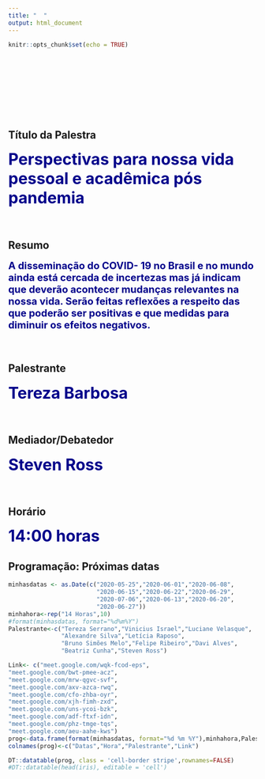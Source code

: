 ```yaml
---
title: "  "
output: html_document
---
```


```r
knitr::opts_chunk$set(echo = TRUE)
```
<br>
<br>
<br>
<br>
<br>
<br>
<br>

## Título da Palestra

<span style=" font-size: 32px; font-weight:bold; color:darkblue;">Perspectivas para nossa vida pessoal e acadêmica pós pandemia</span>
<br>
<br>
<br>

## Resumo

<span style=" font-size: 20px; font-weight:bold; color:darkblue;">A disseminação do COVID- 19 no Brasil e no mundo ainda está cercada de incertezas mas já indicam que deverão acontecer mudanças relevantes na nossa vida. Serão feitas reflexões a respeito das que poderão ser positivas e que medidas para diminuir os efeitos negativos.</span>
<br>
<br>
<br>

## Palestrante

<span style=" font-size: 32px; font-weight:bold; color:darkblue;">Tereza Barbosa</span>
<br>
<br>
<br>


## Mediador/Debatedor

<span style=" font-size: 32px; font-weight:bold; color:darkblue;">Steven Ross</span>
<br>
<br>
<br>

## Horário

<span style=" font-size: 32px; font-weight:bold; color:darkblue;">14:00 horas</span>

## Programação: Próximas datas

```r
minhasdatas <- as.Date(c("2020-05-25","2020-06-01","2020-06-08",
                         "2020-06-15","2020-06-22","2020-06-29",
                         "2020-07-06","2020-06-13","2020-06-20",
                         "2020-06-27"))
minhahora<-rep("14 Horas",10)
#format(minhasdatas, format="%d%m%Y")
Palestrante<-c("Tereza Serrano","Vinicius Israel","Luciane Velasque",
               "Alexandre Silva","Letícia Raposo",
               "Bruno Simões Melo","Felipe Ribeiro","Davi Alves",
               "Beatriz Cunha","Steven Ross")

Link<- c("meet.google.com/wqk-fcod-eps",
"meet.google.com/bwt-pmee-acz",
"meet.google.com/mrw-qgvc-svf",
"meet.google.com/axv-azca-rwq",
"meet.google.com/cfo-zhba-oyr",
"meet.google.com/xjh-fimh-zxd",
"meet.google.com/uns-ycoi-bzk",
"meet.google.com/adf-ftxf-idn",
"meet.google.com/phz-tmge-tqs",
"meet.google.com/aeu-aahe-kws")
prog<-data.frame(format(minhasdatas, format="%d %m %Y"),minhahora,Palestrante,Link)
colnames(prog)<-c("Datas","Hora","Palestrante","Link")

DT::datatable(prog, class = 'cell-border stripe',rownames=FALSE)
#DT::datatable(head(iris), editable = 'cell')
```

